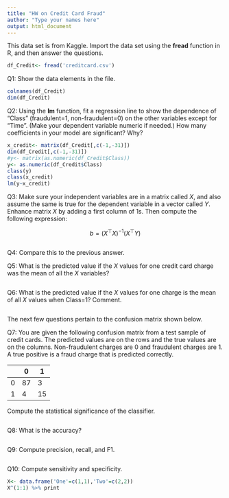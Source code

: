 ```yaml
---
title: "HW on Credit Card Fraud"
author: "Type your names here"
output: html_document
---
```


This data set is from Kaggle. Import the data set using the **fread** function in R, and then answer the questions. 

```r
df_Credit<- fread('creditcard.csv')
```

Q1: Show the data elements in the file. 

```r
colnames(df_Credit)
dim(df_Credit)
```

Q2: Using the **lm** function, fit a regression line to show the dependence of "Class" (fraudulent=1, non-fraudulent=0) on the other variables except for "Time". (Make your dependent variable numeric if needed.) How many coefficients in your model are significant? Why? 

```r
x_credit<- matrix(df_Credit[,c(-1,-31)])
dim(df_Credit[,c(-1,-31)])
#y<- matrix(as.numeric(df_Credit$Class))
y<- as.numeric(df_Credit$Class)
class(y)
class(x_credit)
lm(y~x_credit)

```


Q3: Make sure your independent variables are in a matrix called $X$, and also assume the same is true for the dependent variable in a vector called $Y$. Enhance matrix $X$ by adding a first column of 1s. Then compute the following expression: 

$$
b = (X^\top X)^{-1} (X^\top Y)
$$

```r

```

Q4: Compare this to the previous answer. 


Q5: What is the predicted value if the $X$ values for one credit card charge was the mean of all the $X$ variables? 

```r

```


Q6: What is the predicted value if the $X$ values for one charge is the mean of all $X$ values when Class=1? Comment.

```r

```


The next few questions pertain to the confusion matrix shown below. 

Q7: You are given the following confusion matrix from a test sample of credit cards. The predicted values are on the rows and the true values are on the columns. Non-fraudulent charges are 0 and fraudulent charges are 1. A true positive is a fraud charge that is predicted correctly. 

|   | 0  | 1  |
|---|----|----|
| 0 | 87 | 3  |
| 1 | 4  | 15 |

Compute the statistical significance of the classifier. 

```r

```

Q8: What is the accuracy?

```r

```

Q9: Compute precision, recall, and F1. 


```r

```

Q10: Compute sensitivity and specificity.


```r
X<- data.frame('One'=c(1,1),'Two'=c(2,2))
X^(1:1) %>% print

```




